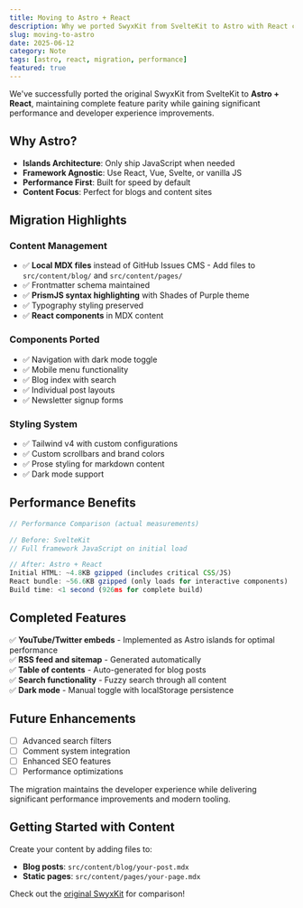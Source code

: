 ```yaml
---
title: Moving to Astro + React
description: Why we ported SwyxKit from SvelteKit to Astro with React components
slug: moving-to-astro
date: 2025-06-12
category: Note
tags: [astro, react, migration, performance]
featured: true
---
```


We've successfully ported the original SwyxKit from SvelteKit to **Astro + React**, maintaining complete feature parity while gaining significant performance and developer experience improvements.

## Why Astro?

- **Islands Architecture**: Only ship JavaScript when needed
- **Framework Agnostic**: Use React, Vue, Svelte, or vanilla JS
- **Performance First**: Built for speed by default
- **Content Focus**: Perfect for blogs and content sites

## Migration Highlights

### Content Management

- ✅ **Local MDX files** instead of GitHub Issues CMS - Add files to `src/content/blog/` and `src/content/pages/`
- ✅ Frontmatter schema maintained
- ✅ **PrismJS syntax highlighting** with Shades of Purple theme
- ✅ Typography styling preserved
- ✅ **React components** in MDX content

### Components Ported

- ✅ Navigation with dark mode toggle
- ✅ Mobile menu functionality
- ✅ Blog index with search
- ✅ Individual post layouts
- ✅ Newsletter signup forms

### Styling System

- ✅ Tailwind v4 with custom configurations
- ✅ Custom scrollbars and brand colors
- ✅ Prose styling for markdown content
- ✅ Dark mode support

## Performance Benefits

```javascript
// Performance Comparison (actual measurements)

// Before: SvelteKit 
// Full framework JavaScript on initial load

// After: Astro + React
Initial HTML: ~4.8KB gzipped (includes critical CSS/JS)
React bundle: ~56.6KB gzipped (only loads for interactive components)
Build time: <1 second (926ms for complete build)
```

## Completed Features

✅ **YouTube/Twitter embeds** - Implemented as Astro islands for optimal performance  
✅ **RSS feed and sitemap** - Generated automatically  
✅ **Table of contents** - Auto-generated for blog posts  
✅ **Search functionality** - Fuzzy search through all content  
✅ **Dark mode** - Manual toggle with localStorage persistence  

## Future Enhancements

- [ ] Advanced search filters
- [ ] Comment system integration  
- [ ] Enhanced SEO features
- [ ] Performance optimizations

The migration maintains the developer experience while delivering significant performance improvements and modern tooling.

## Getting Started with Content

Create your content by adding files to:
- **Blog posts**: `src/content/blog/your-post.mdx`
- **Static pages**: `src/content/pages/your-page.mdx`

Check out the [original SwyxKit](https://github.com/sw-yx/swyxkit) for comparison!
